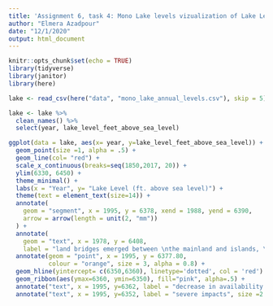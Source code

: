 ```yaml
---
title: 'Assignment 6, task 4: Mono Lake levels vizualization of Lake Level (ft. above sea level) from 1850 - 2017'
author: "Elmera Azadpour"
date: "12/1/2020"
output: html_document
---
```


```r
knitr::opts_chunk$set(echo = TRUE)
library(tidyverse)
library(janitor)
library(here)
```

```r
lake <- read_csv(here("data", "mono_lake_annual_levels.csv"), skip = 5)

lake <- lake %>% 
  clean_names() %>%  
  select(year, lake_level_feet_above_sea_level)
```

```r
ggplot(data = lake, aes(x= year, y=lake_level_feet_above_sea_level)) + 
  geom_point(size =1, alpha = .5) +
  geom_line(col= "red") +
  scale_x_continuous(breaks=seq(1850,2017, 20)) +
  ylim(6330, 6450) +
  theme_minimal() +
  labs(x = "Year", y= "Lake Level (ft. above sea level)") +
  theme(text = element_text(size=14)) +
  annotate(
    geom = "segment", x = 1995, y = 6378, xend = 1988, yend = 6390,  
    arrow = arrow(length = unit(2, "mm"))
  ) +
  annotate(
    geom = "text", x = 1978, y = 6408, 
    label = "land bridges emerged between \nthe mainland and islands, \nallowing predators \n(e.g. coyotes) \nto access major bird \nnesting sites", hjust = "left", size = 2.5) +
  annotate(geom = "point", x = 1995, y = 6377.80, 
           colour = "orange", size = 3, alpha = 0.8) +
  geom_hline(yintercept= c(6350,6360), linetype='dotted', col = 'red')  +
  geom_ribbon(aes(ymax=6360, ymin=6350), fill="pink", alpha=.5) +
  annotate("text", x = 1995, y=6362, label = "decrease in availability of brine shrimp", size =2.5) +
  annotate("text", x = 1995, y=6352, label = "severe impacts", size =2.5)
```

